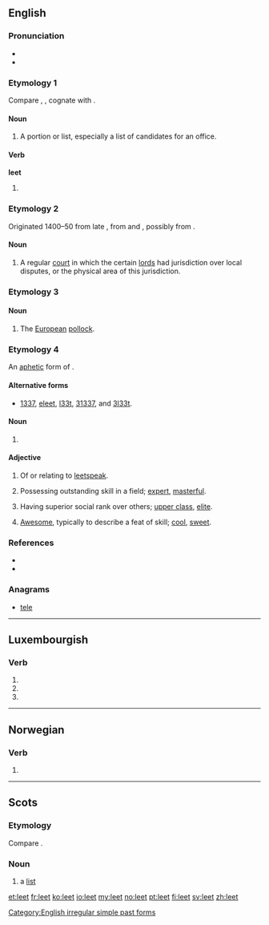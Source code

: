 ==English==
{{wikipedia}}

===Pronunciation===
* {{IPA|/liːt/}}
* {{rhymes|iːt}}

===Etymology 1===
Compare {{etyl|ang|en}} {{term|hlete|hlēte|lang=ang}}, {{term/t|ang|*hliete|*hlīete|share, lot}}, cognate with {{etyl|non|-}} {{term|hleyti||share, portion|lang=non}}.

====Noun====
{{en-noun}}

# {{context|Scotland|lang=en}} A portion or list, especially a list of candidates for an office.

====Verb====
'''leet'''

# {{context|obsolete|lang=en}} {{en-simple past of|let}}

===Etymology 2===
Originated 1400–50 from late {{etyl|enm|en}} {{term|lete||[[meeting]]|lang=enm}}, from {{etyl|xno|en}} {{term|lete|lang=fro}} and {{etyl|ML.|en}} {{term|leta|lang=la}}, possibly from {{etyl|ang|en}} {{term|gelǣte||[[crossroads]]|lang=ang}}.

====Noun====
{{en-noun}}

# {{context|British|obsolete|lang=en}} A regular [[court]] in which the certain [[lord]]s had jurisdiction over local disputes, or the physical area of this jurisdiction.

===Etymology 3===
{{rfe|Etymology uncertain}}

====Noun====
{{en-noun}}

# {{context|zoology|lang=en}} The [[European]] [[pollock]].

===Etymology 4===
An [[aphetic]] form of {{term|elite}}.

====Alternative forms====
* [[1337]], [[eleet]], [[l33t]], [[31337]], and [[3l33t]].

====Noun====
{{en-noun}}

# {{context|Internet slang|lang=en}} {{abbreviation of|leetspeak}}

====Adjective====
{{en-adj}}

# Of or relating to [[leetspeak]].
# {{context|slang|lang=en}} Possessing outstanding skill in a field; [[expert]], [[masterful]].
# {{context|slang|lang=en}} Having superior social rank over others; [[upper class]], [[elite]].
# {{context|slang|lang=en}} [[awesome|Awesome]], typically to describe a feat of skill; [[cool]], [[sweet]].

===References===
* {{R:Dictionary.com|leet}}
* {{R:Webster 1996|leet}}

===Anagrams===
* [[tele#English|tele]]

[[Category:English irregular simple past forms]]

----

==Luxembourgish==

===Verb===
{{head|lb|verb form}}

# {{conjugation of|leeën||3|s|pres|ind|lang=lb}}
# {{conjugation of|leeën||2|p|pres|ind|lang=lb}}
# {{conjugation of|leeën||2|p|imp|lang=lb}}

----

==Norwegian==

===Verb===
{{head|no|verb form}}

# {{form of|Past tense and past participle|lee|lang=no}}

----

==Scots==

===Etymology===
Compare {{etyl|ang|sco}} {{term|hlete|hlēte|[[share]], [[lot]]|lang=ang}}.

===Noun===
{{sco-noun}}

# a [[list]]

[[et:leet]]
[[fr:leet]]
[[ko:leet]]
[[io:leet]]
[[my:leet]]
[[no:leet]]
[[pt:leet]]
[[fi:leet]]
[[sv:leet]]
[[zh:leet]]